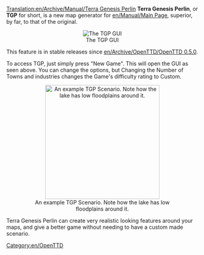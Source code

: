 [[Translation:en/Archive/Manual/Terra Genesis Perlin]]
'''Terra Genesis Perlin''', or '''TGP''' for short, is a new map generator for [[en/Manual/Main Page]], superior, by far, to that of the original.
<center>[[File:en/Archive/Manual/Terragenesisperlin.png|frame|center|The TGP GUI]]</center>

This feature is in stable releases since [[en/Archive/OpenTTD/OpenTTD 0.5.0]].

To access TGP, just simply press "New Game". This will open the GUI as seen above. You can change the options, but Changing the Number of Towns and industries changes the Game's difficulty rating to Custom.

<center>[[File:en/Archive/Manual/TGP Example.png|thumb|300px|center|An example TGP Scenario. Note how the lake has low floodplains around it.]]</center>

Terra Genesis Perlin can create very realistic looking features around your maps, and give a better game without needing to have a custom made scenario.

[[Category:en/OpenTTD]]